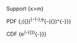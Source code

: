 

\subsection*{Frechet Distribution}

Support
{\displaystyle x>m}  

PDF
{\displaystyle {\frac {\alpha }{s}}\;\left({\frac {x-m}{s}}\right)^{-1-\alpha }\;e^{-({\frac {x-m}{s}})^{-\alpha }}}  


CDF
{\displaystyle e^{-({\frac {x-m}{s}})^{-\alpha }}} 


